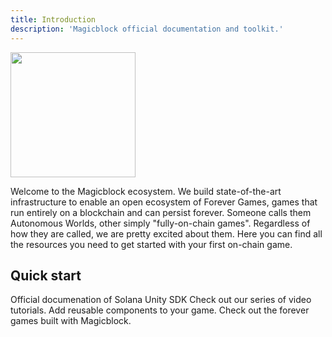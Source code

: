 ```yaml
---
title: Introduction
description: 'Magicblock official documentation and toolkit.'
---
```


<img height="200" src="/images/Magicblock_framework.png" />

Welcome to the Magicblock ecosystem.
We build state-of-the-art infrastructure to enable an open ecosystem of Forever Games, games that run entirely on a blockchain and can persist forever. Someone calls them Autonomous Worlds, other simply "fully-on-chain games". Regardless of how they are called, we are pretty excited about them. 
Here you can find all the resources you need to get started with your first on-chain game. 

## Quick start 

<CardGroup cols={2}>
  <Card
    title="Solana Unity SDK"
    icon="screwdriver-wrench"
    href="https://mintlify.com/docs/api-playground/openapi"
  >
    Official documenation of Solana Unity SDK
  </Card>
  <Card
    title="Tutorials"
    icon="youtube"
    href="https://mintlify.com/docs/settings/global"
  >
    Check out our series of video tutorials.
  </Card>
  <Card
    title="Add Components"
    icon="code"
    href="https://mintlify.com/docs/components/accordion"
  >
    Add reusable components to your game.
  </Card>
  <Card
    title="Get Inspiration"
    icon="stars"
    href="https://mintlify.com/showcase"
  >
    Check out the forever games built with Magicblock.
  </Card>
</CardGroup>
